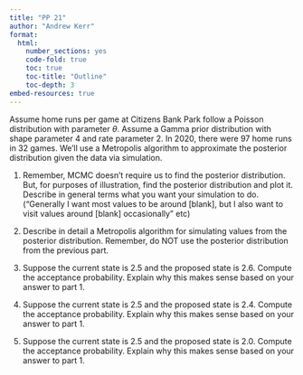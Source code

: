 ```yaml
---
title: "PP 21"
author: "Andrew Kerr"
format:
  html:
    number_sections: yes
    code-fold: true
    toc: true
    toc-title: "Outline"
    toc-depth: 3
embed-resources: true
---
```


Assume home runs per game at Citizens Bank Park follow a Poisson distribution with parameter $\theta$. Assume a Gamma prior distribution with shape parameter 4 and rate parameter 2. In 2020, there were 97 home runs in 32 games.  We'll use a Metropolis algorithm to approximate the posterior distribution given the data via simulation.

1. Remember, MCMC doesn't require us to find the posterior distribution.  But, for purposes of illustration, find the posterior distribution and plot it.  Describe in general terms what you want your simulation to do. ("Generally I want most values to be around [blank], but I also want to visit values around [blank] occasionally" etc)

2. Describe in detail a Metropolis algorithm for simulating values from the posterior distribution.  Remember, do NOT use the posterior distribution from the previous part.

3. Suppose the current state is 2.5 and the proposed state is 2.6. Compute the acceptance probability. Explain why this makes sense based on your answer to part 1.

4. Suppose the current state is 2.5 and the proposed state is 2.4. Compute the acceptance probability. Explain why this makes sense based on your answer to part 1.

5. Suppose the current state is 2.5 and the proposed state is 2.0. Compute the acceptance probability. Explain why this makes sense based on your answer to part 1.
